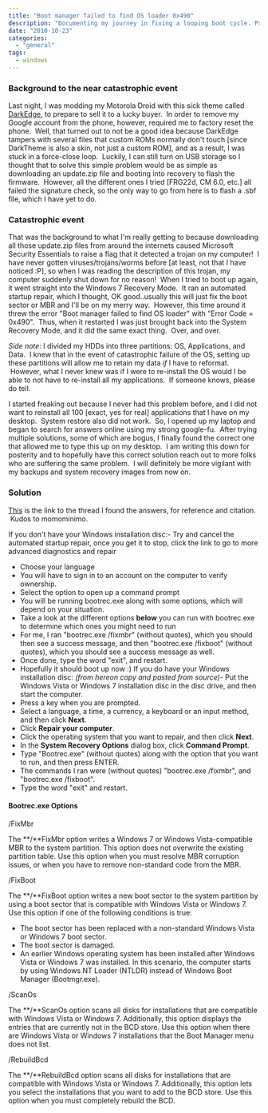 ```yaml
---
title: "Boot manager failed to find OS loader 0x490"
description: "Documenting my journey in fixing a looping boot cycle. Protip: don't randomly download strange files on the internets."
date: "2010-10-23"
categories: 
  - "general"
tags: 
  - windows
---
```


### Background to the near catastrophic event

Last night, I was modding my Motorola Droid with this sick theme called [DarkEdge](darkedge.davekover.com), to prepare to sell it to a lucky buyer.  In order to remove my Google account from the phone, however, required me to factory reset the phone.  Well, that turned out to not be a good idea because DarkEdge tampers with several files that custom ROMs normally don't touch \[since DarkTheme is also a skin, not just a custom ROM\], and as a result, I was stuck in a force-close loop.  Luckily, I can still turn on USB storage so I thought that to solve this simple problem would be as simple as downloading an update.zip file and booting into recovery to flash the firmware.  However, all the different ones I tried \[FRG22d, CM 6.0, etc.\] all failed the signature check, so the only way to go from here is to flash a .sbf file, which I have yet to do.

### Catastrophic event

That was the background to what I'm really getting to because downloading all those update.zip files from around the internets caused Microsoft Security Essentials to raise a flag that it detected a trojan on my computer!  I have never gotten viruses/trojans/worms before \[at least, not that I have noticed :P\], so when I was reading the description of this trojan, my computer suddenly shut down for no reason!  When I tried to boot up again, it went straight into the Windows 7 Recovery Mode.  It ran an automated startup repair, which I thought, OK good..usually this will just fix the boot sector or MBR and I'll be on my merry way.  However, this time around it threw the error "Boot manager failed to find OS loader" with "Error Code = 0x490".  Thus, when it restarted I was just brought back into the System Recovery Mode, and it did the same exact thing.  Over, and over.

_Side note:_ I divided my HDDs into three partitions: OS, Applications, and Data.  I knew that in the event of catastrophic failure of the OS, setting up these partitions will allow me to retain my data _if_ I have to reformat.  However, what I never knew was if I were to re-install the OS would I be able to not have to re-install all my applications.  If someone knows, please do tell.

I started freaking out because I never had this problem before, and I did not want to reinstall all 100 \[exact, yes for real\] applications that I have on my desktop.  System restore also did not work.  So, I opened up my laptop and began to search for answers online using my strong google-fu.  After trying multiple solutions, some of which are bogus, I finally found the correct one that allowed me to type this up on my desktop.  I am writing this down for posterity and to hopefully have this correct solution reach out to more folks who are suffering the same problem.  I will definitely be more vigilant with my backups and system recovery images from now on.

### Solution

[This](http://social.answers.microsoft.com/Forums/en-US/w7repair/thread/81789756-858e-4adc-a25b-2c0d0c234e0d) is the link to the thread I found the answers, for reference and citation.  Kudos to momominimo.

If you don't have your Windows installation disc:- Try and cancel the automated startup repair, once you get it to stop, click the link to go to more advanced diagnostics and repair
- Choose your language
- You will have to sign in to an account on the computer to verify ownership.
- Select the option to open up a command prompt
- You will be running bootrec.exe along with some options, which will depend on your situation.
- Take a look at the different options **below** you can run with bootrec.exe to determine which ones you might need to run
- For me, I ran "bootrec.exe /fixmbr" (without quotes), which you should then see a success message, and then "bootrec.exe /fixboot" (without quotes), which you should see a success message as well.
- Once done, type the word "exit", and restart.
- Hopefully it should boot up now :)
If you do have your Windows installation disc: _(from hereon copy and pasted from source)_- Put the Windows Vista or Windows 7 installation disc in the disc drive, and then start the computer.
- Press a key when you are prompted.
- Select a language, a time, a currency, a keyboard or an input method, and then click **Next**.
- Click **Repair your computer**.
- Click the operating system that you want to repair, and then click **Next**.
- In the **System Recovery Options** dialog box, click **Command Prompt**.
- Type "Bootrec.exe" (without quotes) along with the option that you want to run, and then press ENTER.
- The commands I ran were (without quotes) "bootrec.exe /fixmbr", and "bootrec.exe /fixboot".
- Type the word "exit" and restart.

#### Bootrec.exe Options

/FixMbr

The **/**FixMbr option writes a Windows 7 or Windows Vista-compatible MBR to the system partition. This option does not overwrite the existing partition table. Use this option when you must resolve MBR corruption issues, or when you have to remove non-standard code from the MBR.

/FixBoot

The **/**FixBoot option writes a new boot sector to the system partition by using a boot sector that is compatible with Windows Vista or Windows 7. Use this option if one of the following conditions is true:

- The boot sector has been replaced with a non-standard Windows Vista or Windows 7 boot sector.
- The boot sector is damaged.
- An earlier Windows operating system has been installed after Windows Vista or Windows 7 was installed. In this scenario, the computer starts by using Windows NT Loader (NTLDR) instead of Windows Boot Manager (Bootmgr.exe).

/ScanOs

The **/**ScanOs option scans all disks for installations that are compatible with Windows Vista or Windows 7. Additionally, this option displays the entries that are currently not in the BCD store. Use this option when there are Windows Vista or Windows 7 installations that the Boot Manager menu does not list.

/RebuildBcd

The **/**RebuildBcd option scans all disks for installations that are compatible with Windows Vista or Windows 7. Additionally, this option lets you select the installations that you want to add to the BCD store. Use this option when you must completely rebuild the BCD.
